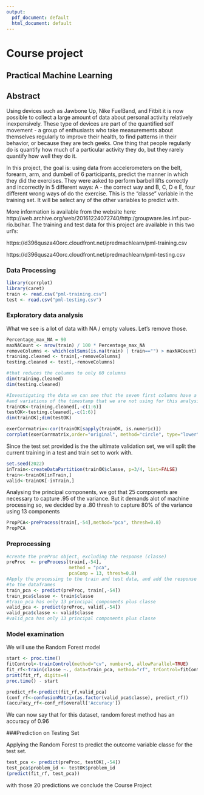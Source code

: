 ---
output:
  pdf_document: default
  html_document: default
---
# Course project 
## Practical Machine Learning

## Abstract


Using devices such as Jawbone Up, Nike FuelBand, and Fitbit it is now possible to collect a large amount of data about personal activity relatively inexpensively. These type of devices are part of the quantified self movement - a group of enthusiasts who take measurements about themselves regularly to improve their health, to find patterns in their behavior, or because they are tech geeks. One thing that people regularly do is quantify how much of a particular activity they do, but they rarely quantify how well they do it.

In this project, the goal is: using data from accelerometers on the belt, forearm, arm, and dumbell of 6 participants, predict the manner in which they did the exercises. They were asked to perform barbell lifts correctly and incorrectly in 5 different ways: A - the correct way and B, C, D e E, four different wrong ways of do the exercise. This is the “classe” variable in the training set. It will be select any of the other variables to predict with.

More information is available from the website here: http://web.archive.org/web/20161224072740/http:/groupware.les.inf.puc-rio.br/har.
The training and test data for this project are available in this two url’s:

https://d396qusza40orc.cloudfront.net/predmachlearn/pml-training.csv

https://d396qusza40orc.cloudfront.net/predmachlearn/pml-testing.csv

### Data Processing


```{r}
library(corrplot)
library(caret)
train <- read.csv("pml-training.csv")
test <- read.csv("pml-testing.csv")
```

### Exploratory data analysis

What we see is a lot of data with NA / empty values. Let's remove those.


```{r}
Percentage_max_NA = 90
maxNACount <- nrow(train) / 100 * Percentage_max_NA
removeColumns <- which(colSums(is.na(train) | train=="") > maxNACount)
training.cleaned <- train[,-removeColumns]
testing.cleaned <- test[,-removeColumns]
```


```{r}
#that reduces the columns to only 60 columns
dim(training.cleaned)
dim(testing.cleaned)
```


```{r}
#Investigating the data we can see that the seven first columns have a sequencial number (the first)
#and variations of the timestamp that we are not using for this analysis so we will eliminate those columns remaining 53
trainOK<-training.cleaned[,-c(1:6)]
testOK<-testing.cleaned[,-c(1:6)]
dim(trainOK);dim(testOK)
```


```{r}
exerCorrmatrix<-cor(trainOK[sapply(trainOK, is.numeric)])  
corrplot(exerCorrmatrix,order="original", method="circle", type="lower", tl.cex=0.45, tl.col="black", number.cex=0.25)  
```
Since the test set provided is the the ultimate validation set, we will split the current training in a test and train set to work with.

```{r}
set.seed(2022)
inTrain<-createDataPartition(trainOK$classe, p=3/4, list=FALSE)
train<-trainOK[inTrain,]
valid<-trainOK[-inTrain,] 
```

Analysing the principal components, we got that 25 components are necessary to capture .95 of the variance. But it demands alot of machine processing so, we decided by a .80 thresh to capture 80% of the variance using 13 components


```{r}
PropPCA<-preProcess(train[,-54],method="pca", thresh=0.8)
PropPCA
```




### Preprocessing

```{r}
#create the preProc object, excluding the response (classe)
preProc  <- preProcess(train[,-54], 
                       method = "pca",
                       pcaComp = 13, thresh=0.8) 
#Apply the processing to the train and test data, and add the response 
#to the dataframes
train_pca <- predict(preProc, train[,-54])
train_pca$classe <- train$classe
#train_pca has only 13 principal components plus classe
valid_pca <- predict(preProc, valid[,-54])
valid_pca$classe <- valid$classe
#valid_pca has only 13 principal components plus classe
```


### Model examination

We will use the Random Forest model

```{r}
start <- proc.time()
fitControl<-trainControl(method="cv", number=5, allowParallel=TRUE)
fit_rf<-train(classe ~., data=train_pca, method="rf", trControl=fitControl)
print(fit_rf, digits=4) 
proc.time() - start
```



```{r}
predict_rf<-predict(fit_rf,valid_pca)  
(conf_rf<-confusionMatrix(as.factor(valid_pca$classe), predict_rf))
(accuracy_rf<-conf_rf$overall['Accuracy'])
```

We can now say that for this dataset, random forest method has an accuracy of 0.96


###Prediction on Testing Set

Applying the Random Forest to predict the outcome variable classe for the test set.

```{r}
test_pca <- predict(preProc, testOK[,-54])
test_pca$problem_id <- testOK$problem_id
(predict(fit_rf, test_pca))
```

with those 20 predictions we conclude the Course Project






